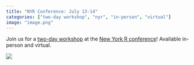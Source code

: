 ```yaml
---
title: "NYR Conference: July 13-14"
categories: ["two-day workshop", "nyr", "in-person", "virtual"]
image: "image.png"
---
```


Join us for a [two-day workshop](https://rstats.ai/nyr.html#causal-inference-in-r) at the [New York R conference](https://rstats.ai/nyr.html)!
Available in-person and virtual.

![](image.png)
